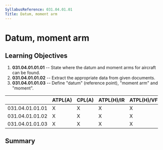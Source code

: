 ```yaml
---
SyllabusReference: 031.04.01.01
Title: Datum, moment arm
---
```


# Datum, moment arm

## Learning Objectives

1.  **031.04.01.01.01** -- State where the datum and moment arms for aircraft can
    be found.
2.  **031.04.01.01.02** -- Extract the appropriate data from given documents.
3.  **031.04.01.01.03** -- Define "datum" (reference point), "moment arm" and
    "moment".

|                 | ATPL(A) | CPL(A) | ATPL(H)/IR | ATPL(H)/VFR | CPL(H) | IR  | CBIR(A) |
| --------------- | ------- | ------ | ---------- | ----------- | ------ | --- | ------- |
| 031.04.01.01.01 | X       | X      | X          | X           | X      |     |         |
| 031.04.01.01.02 | X       | X      | X          | X           | X      |     |         |
| 031.04.01.01.03 | X       | X      | X          | X           | X      |     |         |

## Summary
